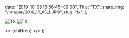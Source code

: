 
  date: "2019-10-05 16:56:45+09:00",
  Title: "TX",
  share_img: "/images/2019_10_05_1.JPG",
  slug: "tx",
};

![TX](/images/2019_10_05_1.JPG)
![TX](/images/2019_10_05_2.JPG)

  <>
    <Head>
      <title>{meta.Title} | 異郷好実</title>
    </Head>
    <PostLayout meta={meta}>{children}</PostLayout>
  </>
);
